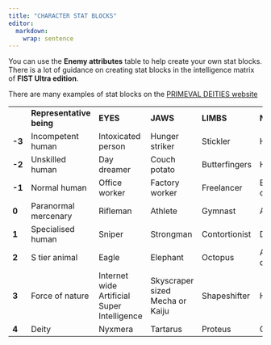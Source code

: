 ```yaml
---
title: "CHARACTER STAT BLOCKS"
editor: 
  markdown: 
    wrap: sentence
---
```


You can use the **Enemy attributes** table to help create your own stat blocks.
There is a lot of guidance on creating stat blocks in the intelligence matrix of **FIST Ultra edition**.

There are many examples of stat blocks on the [PRIMEVAL DEITIES website](https://m-gemmell.github.io/PRIMEVAL_DEITIES/)

|  |  |  |  |  |  |
|------------|------------|------------|------------|------------|------------|
|  | **Representative being** | **EYES** | **JAWS** | **LIMBS** | **NERVES** |
| **-3** | Incompetent human | Intoxicated person | Hunger striker | Stickler | Hermit |
| **-2** | Unskilled human | Day dreamer | Couch potato | Butterfingers | Homebody |
| **-1** | Normal human | Office worker | Factory worker | Freelancer | Event coordinator |
| **0** | Paranormal mercenary | Rifleman | Athlete | Gymnast | Actor |
| **1** | Specialised human | Sniper | Strongman | Contortionist | Doctor |
| **2** | S tier animal | Eagle | Elephant | Octopus | Ant/Bee queen |
| **3** | Force of nature | Internet wide Artificial Super Intelligence | Skyscraper sized Mecha or Kaiju | Shapeshifter | Hive mind |
| **4** | Deity | Nyxmera | Tartarus | Proteus | Gaia |
